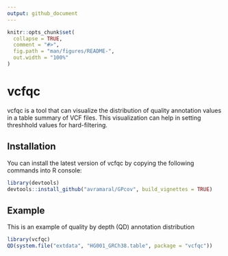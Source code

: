 ```yaml
---
output: github_document
---
```


<!-- README.md is generated from README.Rmd. Please edit that file -->

```r
knitr::opts_chunk$set(
  collapse = TRUE,
  comment = "#>",
  fig.path = "man/figures/README-",
  out.width = "100%"
)
```

# vcfqc

<!-- badges: start -->
<!-- badges: end -->

vcfqc is a tool that can visualize the distribution of quality annotation values in a table summary of VCF files. This visualization can help in setting threshhold values for hard-filtering.

## Installation

You can install the latest version of vcfqc by copying the following commands into R console:

``` r
library(devtools)
devtools::install_github("avramaral/GPcov", build_vignettes = TRUE)
```

## Example

This is an example of quality by depth (QD) annotation distribution

```r
library(vcfqc)
QD(system.file("extdata", "HG001_GRCh38.table", package = "vcfqc"))
```

